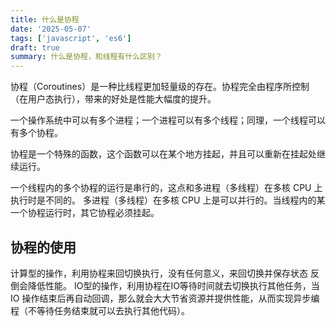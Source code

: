 ```yaml
---
title: 什么是协程
date: '2025-05-07'
tags: ['javascript', 'es6']
draft: true
summary: 什么是协程，和线程有什么区别？
---
```


协程（Coroutines）是一种比线程更加轻量级的存在。协程完全由程序所控制（在用户态执行），带来的好处是性能大幅度的提升。

一个操作系统中可以有多个进程；一个进程可以有多个线程；同理，一个线程可以有多个协程。

协程是一个特殊的函数，这个函数可以在某个地方挂起，并且可以重新在挂起处继续运行。

一个线程内的多个协程的运行是串行的，这点和多进程（多线程）在多核 CPU 上执行时是不同的。 多进程（多线程）在多核 CPU 上是可以并行的。当线程内的某一个协程运行时，其它协程必须挂起。

## 协程的使用

计算型的操作，利用协程来回切换执行，没有任何意义，来回切换并保存状态 反倒会降低性能。
IO型的操作，利用协程在IO等待时间就去切换执行其他任务，当 IO 操作结束后再自动回调，那么就会大大节省资源并提供性能，从而实现异步编程（不等待任务结束就可以去执行其他代码）。
